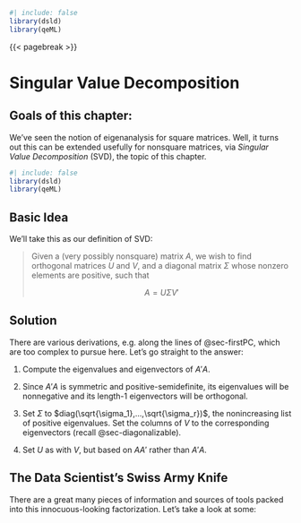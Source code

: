 
```r
#| include: false
library(dsld)
library(qeML)
```

{{< pagebreak >}}

# Singular Value Decomposition

::: {.callout-note}

## Goals of this chapter:

We've seen the notion of eigenanalysis for square matrices. Well, it
turns out this can be extended usefully for nonsquare matrices, via
*Singular Value Decomposition* (SVD), the topic of this chapter.

::: 



```r
#| include: false
library(dsld)
library(qeML)
```

## Basic Idea

We'll take this as our definition of SVD:

<blockquote>

Given a (very possibly nonsquare) matrix $A$, we wish to find orthogonal
matrices $U$ and $V$, and a diagonal matrix $\Sigma$ whose nonzero
elements are positive, such that

$$
A = U \Sigma V'
$$

</blockquote>

## Solution

There are various derivations, e.g. along the lines of @sec-firstPC,
which are too complex to pursue here. Let's go straight to the answer:  

1. Compute the eigenvalues and eigenvectors of $A'A$. 

2. Since $A'A$ is symmetric and positive-semidefinite, its eigenvalues 
   will be nonnegative and its length-1 eigenvectors will be orthogonal. 

3. Set $\Sigma$ to $diag(\sqrt{\sigma_1},...,\sqrt{\sigma_r})$, the
   nonincreasing list of positive eigenvalues. Set the columns of $V$ to
   the corresponding eigenvectors (recall @sec-diagonalizable).

4.  Set $U$ as with $V$, but based on $AA'$ rather than $A'A$.

## The Data Scientist's Swiss Army Knife

There are a great many pieces of information and sources of tools packed
into this innocuous-looking factorization.  Let's take a look at some:
